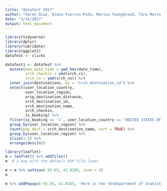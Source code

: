 ```yaml
---
title: "datafest 2017"
author: "Karen Diaz, Diana Fierros-Piña, Marisa Youngblood, Tara Marin, and Marta García"
date: "3/31/2017"
output: html_document
---
```


```r
library(tidyverse)
library(dplyr)
library(lubridate)
library(ggplot2)
datafest <- clicks
```

```r

datafest1 <- datafest %>%
  mutate(new_date_time = ymd_hms(date_time),
         srch_checkin = ymd(srch_ci),
         srch_co = ymd(srch_co)) %>%
  inner_join(destinations, by = "srch_destination_id") %>%
  select(user_location_country, 
         user_location_region,
         orig_destination_distance,
         srch_destination_id,
         srch_destination_name,
         srch_checkin, 
         is_booking) %>%
  filter(is_booking == '1', user_location_country == 'UNITED STATES OF AMERICA') %>%
  group_by(user_location_region) %>%
  count(pop_dest = srch_destination_name, sort = TRUE) %>%
  group_by(user_location_region) %>%
  slice(1:5) %>%
  arrange(desc(n))
```
```r
library(leaflet)
m = leaflet() %>% addTiles()
m  # a map with the default OSM tile layer

m = m %>% setView(-93.65, 42.0285, zoom = 4)
m

m %>% addPopups(-93.65, 42.0285, 'Here is the <b>Department of Statistics</b>, ISU')
```
